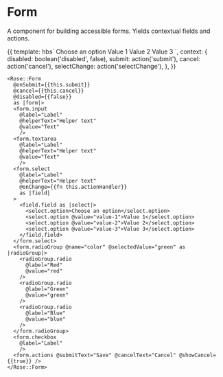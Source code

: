 
<Meta title="Rose|Form" component="Form" />

# Form

A component for building accessible forms.  Yields contextual fields
and actions.

<Preview>
  <Story name="Form" height="35rem">{{
    template: hbs`
      <Rose::Form
        @onSubmit={{submit}}
        @cancel={{cancel}}
        @disabled={{disabled}}
        as |form|>
        <form.input
          @label="Label"
          @helperText="Helper text"
          @value="Text"
          />
        <form.textarea
          @label="Label"
          @helperText="Helper text"
          @value="Text"
          />
        <form.select
          @label="Label"
          @helperText="Helper text"
          @onChange={{selectChange}}
          as |field|
        >
          <field.field as |select|>
            <select.option>Choose an option</select.option>
            <select.option @value="value-1">Value 1</select.option>
            <select.option @value="value-2">Value 2</select.option>
            <select.option @value="value-3">Value 3</select.option>
          </field.field>
        </form.select>
        <form.radioGroup @name="color" @selectedValue="green" as |radioGroup|>
          <radioGroup.radio
            @label="Red"
            @value="red"
          />
          <radioGroup.radio
            @label="Green"
            @value="green"
          />
          <radioGroup.radio
            @label="Blue"
            @value="blue"
          />
        </form.radioGroup>
        <form.checkbox
          @label="Label"
          @checked={{true}}
          />
        <form.actions @submitText="Save" @cancelText="Cancel" @showCancel={{true}} />
      </Rose::Form>
    `,
    context: {
      disabled: boolean('disabled', false),
      submit: action('submit'),
      cancel: action('cancel'),
      selectChange: action('selectChange'),
    },
  }}</Story>
</Preview>


```htmlbars
<Rose::Form
  @onSubmit={{this.submit}}
  @cancel={{this.cancel}}
  @disabled={{false}}
  as |form|>
  <form.input
    @label="Label"
    @helperText="Helper text"
    @value="Text"
    />
  <form.textarea
    @label="Label"
    @helperText="Helper text"
    @value="Text"
    />
  <form.select
    @label="Label"
    @helperText="Helper text"
    @onChange={{fn this.actionHandler}}
    as |field|
  >
    <field.field as |select|>
      <select.option>Choose an option</select.option>
      <select.option @value="value-1">Value 1</select.option>
      <select.option @value="value-2">Value 2</select.option>
      <select.option @value="value-3">Value 3</select.option>
    </field.field>
  </form.select>
  <form.radioGroup @name="color" @selectedValue="green" as |radioGroup|>
    <radioGroup.radio
      @label="Red"
      @value="red"
    />
    <radioGroup.radio
      @label="Green"
      @value="green"
    />
    <radioGroup.radio
      @label="Blue"
      @value="blue"
    />
  </form.radioGroup>
  <form.checkbox
    @label="Label"
    />
  <form.actions @submitText="Save" @cancelText="Cancel" @showCancel={{true}} />
</Rose::Form>
```
